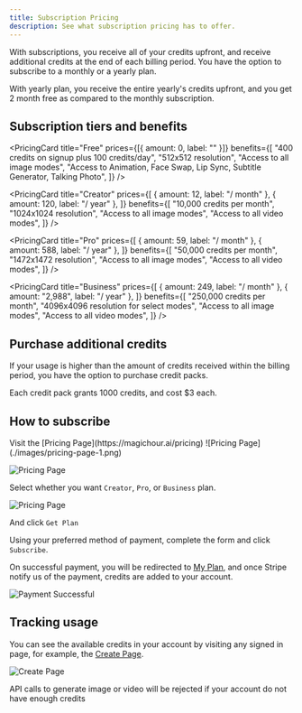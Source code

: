 ```yaml
---
title: Subscription Pricing
description: See what subscription pricing has to offer.
---
```


With subscriptions, you receive all of your credits upfront, and receive additional credits at the end of each billing period. You have the option to subscribe to a monthly or a yearly plan.

With yearly plan, you receive the entire yearly's credits upfront, and you get 2 month free as compared to the monthly subscription.

## Subscription tiers and benefits


<CardGroup cols={2}>

<PricingCard
  title="Free"
  prices={[{ amount: 0, label: "" }]}
  benefits={[
    "400 credits on signup plus 100 credits/day",
    "512x512 resolution",
    "Access to all image modes",
    "Access to Animation, Face Swap, Lip Sync, Subtitle Generator, Talking Photo",
  ]}
/>

<PricingCard
  title="Creator"
  prices={[
    { amount: 12, label: "/ month" },
    { amount: 120, label: "/ year" },
  ]}
  benefits={[
    "10,000 credits per month",
    "1024x1024 resolution",
    "Access to all image modes",
    "Access to all video modes",
  ]}
/>

<PricingCard
  title="Pro"
  prices={[
    { amount: 59, label: "/ month" },
    { amount: 588, label: "/ year" },
  ]}
  benefits={[
    "50,000 credits per month",
    "1472x1472 resolution",
    "Access to all image modes",
    "Access to all video modes",
  ]}
/>

<PricingCard
  title="Business"
  prices={[
    { amount: 249, label: "/ month" },
    { amount: "2,988", label: "/ year" },
  ]}
  benefits={[
    "250,000 credits per month",
    "4096x4096 resolution for select modes",
    "Access to all image modes",
    "Access to all video modes",
  ]}
/>
</CardGroup>

## Purchase additional credits

If your usage is higher than the amount of credits received within the billing period, you have the option to purchase credit packs.

Each credit pack grants 1000 credits, and cost $3 each.

## How to subscribe

<Steps>
<Step title="Visit Pricing Page">
  Visit the [Pricing Page](https://magichour.ai/pricing)
  ![Pricing Page](./images/pricing-page-1.png)
</Step>

<Step title="Pick between yearly and monthly">![Pricing Page](./images/pricing-page-2.png)</Step>

<Step title="Choosing the plan">

Select whether you want `Creator`, `Pro`, or `Business` plan.

![Pricing Page](./images/pricing-page-3.png)

And click `Get Plan`

</Step>

<Step title="Fill out payment info">

Using your preferred method of payment, complete the form and click `Subscribe`.

</Step>

<Step title="Receive credits in your account">

On successful payment, you will be redirected to [My Plan](https://magichour.ai/dashboard/my-plan), and once Stripe notify us of the payment, credits are added to your account.

![Payment Successful](./images/subscription-successful.png)

</Step>

</Steps>

## Tracking usage

You can see the available credits in your account by visiting any signed in page, for example, the [Create Page](https://magichour.ai/create).

![Create Page](./images/subscription-credits.png)

<Warning>
  API calls to generate image or video will be rejected if your account do not have enough credits
</Warning>
